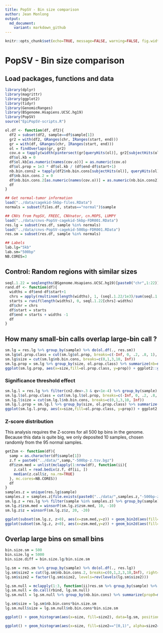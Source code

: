 ```yaml
---
title: PopSV - Bin size comparison
author: Jean Monlong
output:
  md_document:
    variant: markdown_github
---
```


```r
knitr::opts_chunk$set(echo=TRUE, message=FALSE, warning=FALSE, fig.width=10, tidy=TRUE)
```

# PopSV - Bin size comparison

## Load packages, functions and data

```r
library(dplyr)
library(magrittr)
library(ggplot2)
library(tidyr)
library(GenomicRanges)
library(BSgenome.Hsapiens.UCSC.hg19)
library(PopSV)
source("EpiPopSV-scripts.R")

ol.df <- function(df, df2){
  df2 = subset(df2, sample==df$sample[1])
  gr2 = with(df2, GRanges(chr, IRanges(start, end)))
  gr = with(df, GRanges(chr, IRanges(start, end)))
  ol = findOverlaps(gr, gr2)
  cov.o = tapply(width(pintersect(gr[queryHits(ol)], gr2[subjectHits(ol)]))/1e3, queryHits(ol), sum)
  df$ol.kb = 0
  df$ol.kb[as.numeric(names(cov.o))] = as.numeric(cov.o)
  df$ol.prop = 1e3 * df$ol.kb / (df$end-df$start+1)
  nb.bin.cons2 = tapply(df2$nb.bin.cons[subjectHits(ol)], queryHits(ol), sum)
  df$nb.bin.cons.2 = 0
  df$nb.bin.cons.2[as.numeric(names(cov.o))] = as.numeric(nb.bin.cons2)
  df
}

## Get normal-tumor information
load("../data/cagekid-5kbp-files.RData")
normals = subset(files.df, status=="normal")$sample

## CNVs from PopSV, FREEC, CNVnator, cn.MOPS, LUMPY
load("../data/cnvs-PopSV-cagekid-5kbp-FDR001.RData")
res.lg = subset(res.df, sample %in% normals)
load("../data/cnvs-PopSV-cagekid-500bp-FDR001.RData")
res.sm = subset(res.df, sample %in% normals)

## Labels
lab.lg="5kb"
lab.sm="500bp"
NB.CORES=3
```

## Control: Random regions with similar sizes

```r
seql.1.22 = seqlengths(BSgenome.Hsapiens.UCSC.hg19)[paste0("chr",1:22)]
rand.df <- function(df){
  widths = df$end-df$start+1
  chrs = apply(rmultinom(length(widths), 1, (seql.1.22/1e3)/sum(seql.1.22/1e3)),2,function(e)which(e==1))
  starts = runif(length(widths), 0, seql.1.22[chrs]-widths)
  df$chr = chrs
  df$start = starts
  df$end = starts + widths -1
  df
}
```


## How many small-bin calls overlap large-bin call ?

```r
sm.lg = res.lg %>% group_by(sample) %>% do(ol.df(., res.sm))
sm.lg$ol.prop.class = cut(sm.lg$ol.prop, breaks=c(-Inf, 0, .2, .8, 1), labels=c("0","(0,0.2]","(0.2,0.8]","(0.8,1]"))
sm.lg$size = cut(sm.lg$nb.bin.cons, breaks=c(0,1,3,10, Inf))
sm.lg.prop = sm.lg %>% group_by(size, ol.prop.class) %>% summarize(nb=n()) %>% group_by(size) %>% mutate(prop=nb/sum(nb))
ggplot(sm.lg.prop, aes(x=size,fill=ol.prop.class, y=prop)) + ggplot2::geom_bar(colour="black",stat="identity") + theme_bw() +  xlab(paste0(lab.lg," call size (bin)")) + ylab(paste0("proportion of ",lab.lg," calls")) + scale_fill_brewer(name=paste0("proportion of the ",lab.lg," call\n supported by ",lab.sm," calls"))
```

### Significance threshold effect

```r
sm.lg.l = res.lg %>% filter(cn2.dev>.3 & qv<1e-4) %>% group_by(sample) %>% do(ol.df(., res.sm))
sm.lg.l$ol.prop.class = cut(sm.lg.l$ol.prop, breaks=c(-Inf, 0, .2, .8, 1), labels=c("0","(0,0.2]","(0.2,0.8]","(0.8,1]"))
sm.lg.l$size = cut(sm.lg.l$nb.bin.cons, breaks=c(0,1,3,10, Inf))
sm.lg.l.prop = sm.lg.l %>% group_by(size, ol.prop.class) %>% summarize(nb=n()) %>% group_by(size) %>% mutate(prop=nb/sum(nb))
ggplot(sm.lg.l.prop, aes(x=size,fill=ol.prop.class, y=prop)) + ggplot2::geom_bar(colour="black",stat="identity") + theme_bw() +  xlab(paste0(lab.lg," call size (bin)")) + ylab(paste0("proportion of ",lab.lg," calls")) + scale_fill_brewer(name=paste0("proportion of the ",lab.lg," call\n supported by ",lab.sm," calls"))
```

### Z-score distribution

This analysis requires the Z-scores for all 500 bp bins in the genome. Because this data is quite big, we only deposited 10 samples, chosen randomly from the 95 normal samples.

```r
getZsm <- function(df){
  samp = as.character(df$sample[1])
  z.f = paste0("../data/",samp,"-500bp-z.tsv.bgz")
  df$zsm.med = unlist(mclapply(1:nrow(df), function(ii){
    z.call = read.bedix(z.f, df[ii, ])
    median(z.call$z, na.rm=TRUE)
  }, mc.cores=NB.CORES))
  df
}
samples.z = unique(res.lg$sample)
samples.z = samples.z[file.exists(paste0("../data/",samples.z,"-500bp-z.tsv.bgz"))]
sm.lg.z = res.lg %>% filter(sample %in% samples.z) %>% group_by(sample) %>% do(getZsm(.))
sm.lg.z$zsm.med = winsorF(sm.lg.z$zsm.med, 10, -10)
sm.lg.z$z = winsorF(sm.lg.z$z, 20, -20)
```

```r
ggplot(subset(sm.lg.z, z>0), aes(x=zsm.med,y=z)) + geom_bin2d(aes(fill=cut(..count.., breaks=c(0,1,10,50,100,1000,Inf)))) + theme_bw() + scale_fill_brewer(name="number of calls") + geom_vline(xintercept=0, linetype=2) + geom_hline(yintercept=0, linetype=2) + theme(legend.position="bottom") + xlab(paste0("median Z-score in ",lab.sm," bins")) + ylab(paste0("Z-score in ",lab.lg," calls")) + scale_x_continuous(breaks=seq(-10,10,2), labels=c(seq(-10,8,2), ">10"), limits=c(-11,11)) + scale_y_continuous(breaks=seq(0,20,5), labels=c(seq(0,15,5), ">20"))
ggplot(subset(sm.lg.z, z<0), aes(x=zsm.med,y=z)) + geom_bin2d(aes(fill=cut(..count.., breaks=c(0,1,10,50,100,1000,Inf)))) + theme_bw() + scale_fill_brewer(name="number of calls") + geom_vline(xintercept=0, linetype=2) + geom_hline(yintercept=0, linetype=2) + theme(legend.position="bottom") + xlab(paste0("median Z-score in ",lab.sm," bins")) + ylab(paste0("Z-score in ",lab.lg," calls")) + scale_x_continuous(breaks=seq(10,-10,-2), labels=c(seq(10,-8,-2), "<-10"), limits=c(-11,11)) + scale_y_continuous(breaks=seq(0,-20,-5), labels=c(seq(0,-15,-5), "<-20"))
```


## Overlap large bins on small bins

```r
bin.size.sm = 500
bin.size.lg = 5000
bin.size.diff = bin.size.lg/bin.size.sm

lg.sm = res.sm %>% group_by(sample) %>% do(ol.df(., res.lg))
lg.sm$size2 = cut(lg.sm$nb.bin.cons.2, breaks=c(0,1,2,3,10,Inf), right=FALSE)
lg.sm$size2 = factor(lg.sm$size2, levels=rev(levels(lg.sm$size2)))

lg.sm.null = mclapply(1:3, function(ii)res.sm %>% group_by(sample) %>% do(ol.df(rand.df(.), res.lg)), mc.cores=NB.CORES)
lg.sm.null = do.call(rbind, lg.sm.null)
lg.sm.null = lg.sm.null %>% group_by(nb.bin.cons) %>% summarize(prop0=mean(nb.bin.cons.2!=0)) %>% group_by(nb.bin.cons) %>% summarize(prop0=mean(prop0))

lg.sm$size = lg.sm$nb.bin.cons*bin.size.sm
lg.sm.null$size = lg.sm.null$nb.bin.cons*bin.size.sm

ggplot() + geom_histogram(aes(x=size, fill=size2), data=lg.sm, position="fill") + theme_bw() + xlab(paste0("size of the ",lab.sm,"-bin call")) + scale_fill_brewer(name=paste0("number of consecutive ",lab.lg," bins")) + theme(legend.position="bottom") + ylab(paste0("proportion of ",lab.sm,"-bin calls")) + geom_line(aes(x=size, y=prop0), data=lg.sm.null, linetype=2) + scale_x_continuous(breaks=seq(0,40,bin.size.diff/2)*bin.size.sm, lim=c(0,40*bin.size.sm))

ggplot() + geom_histogram(aes(x=size, fill=size2=="[0,1)", alpha=size2=="[0,1)"), data=lg.sm, position="fill") + theme_bw() + xlab(paste0("size of the ",lab.sm,"-bin call")) + scale_fill_manual(name=paste0("overlaps ",lab.lg," calls"), values=c("steelblue","white"), label=c("TRUE","FALSE")) + theme(legend.position="bottom") + ylab(paste0("proportion overlapping ",lab.lg,"-bin calls")) + geom_line(aes(x=size, y=prop0), data=lg.sm.null, colour="red", linetype=2) + geom_vline(xintercept=seq(0,40,bin.size.diff)*bin.size.sm, linetype=4) + geom_hline(yintercept=1) + guides(fill=FALSE, alpha=FALSE) + scale_x_continuous(breaks=seq(0,40,bin.size.diff/2)*bin.size.sm, lim=c(0,40*bin.size.sm)) + scale_alpha_manual(values=1:0)
```
